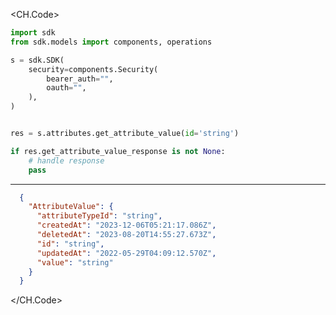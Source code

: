 
<CH.Code>
```python GetAttributeValue.py
import sdk
from sdk.models import components, operations

s = sdk.SDK(
    security=components.Security(
        bearer_auth="",
        oauth="",
    ),
)


res = s.attributes.get_attribute_value(id='string')

if res.get_attribute_value_response is not None:
    # handle response
    pass
```
---

```json Example Response
  {
    "AttributeValue": {
      "attributeTypeId": "string",
      "createdAt": "2023-12-06T05:21:17.086Z",
      "deletedAt": "2023-08-20T14:55:27.673Z",
      "id": "string",
      "updatedAt": "2022-05-29T04:09:12.570Z",
      "value": "string"
    }
  }
```
</CH.Code>
